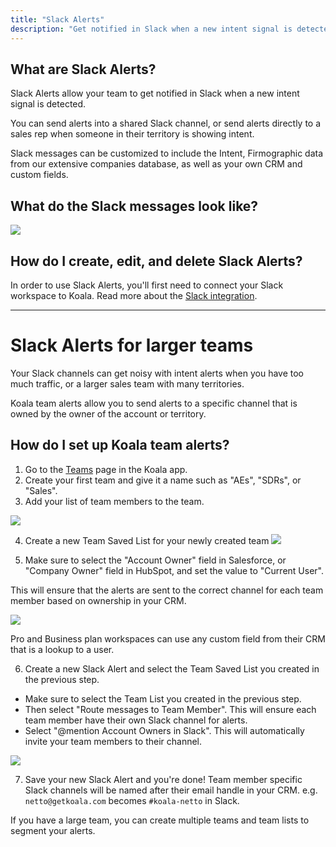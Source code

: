 ```yaml
---
title: "Slack Alerts"
description: "Get notified in Slack when a new intent signal is detected.."
---
```


## What are Slack Alerts?
Slack Alerts allow your team to get notified in Slack when a new intent signal is detected.

You can send alerts into a shared Slack channel, or send alerts directly to
a sales rep when someone in their territory is showing intent.

Slack messages can be customized to include the Intent, Firmographic data from our extensive companies database, as well
as your own CRM and custom fields.

## What do the Slack messages look like?

![](/images/product-manual/slack-alerts/example.png)

## How do I create, edit, and delete Slack Alerts?

<Note>
    In order to use Slack Alerts, you'll first need to connect your Slack workspace to Koala. Read more about the <a href="/docs/integrations/slack">Slack integration</a>.
</Note>


---

# Slack Alerts for larger teams
Your Slack channels can get noisy with intent alerts when you have too much traffic,
or a larger sales team with many territories.

Koala team alerts allow you to send alerts to a specific channel that is owned by the owner of the account or territory.

## How do I set up Koala team alerts?

1. Go to the [Teams](https://app.getkoala.com/goto/settings/teams) page in the Koala app.
2. Create your first team and give it a name such as "AEs", "SDRs", or "Sales".
3. Add your list of team members to the team.

![](/images/automations/slack-alerts/team-members.png)

4. Create a new Team Saved List for your newly created team
![](/images/automations/slack-alerts/team-list.png)

5. Make sure to select the "Account Owner" field in Salesforce, or "Company Owner" field in HubSpot, and set the
value to "Current User".

This will ensure that the alerts are sent to the correct channel for each team member based on ownership in your CRM.

![](/images/automations/slack-alerts/team-list-by-owner.png)

<Note>Pro and Business plan workspaces can use any custom field from their CRM that is a lookup to a user.</Note>

6. Create a new Slack Alert and select the Team Saved List you created in the previous step.
- Make sure to select the Team List you created in the previous step.
- Then select "Route messages to Team Member". This will ensure each team member have their own Slack channel for alerts.
- Select "@mention Account Owners in Slack". This will automatically invite your team members to their channel. 

![](/images/automations/slack-alerts/team-alert-configuration.png)


7. Save your new Slack Alert and you're done!
Team member specific Slack channels will be named after their email handle in your CRM.
e.g. `netto@getkoala.com` becomes `#koala-netto` in Slack.

<Note>
  If you have a large team, you can create multiple teams and team lists to segment your alerts.
</Note>